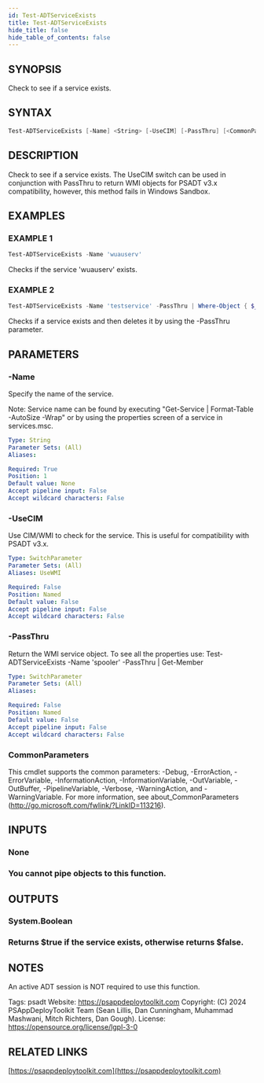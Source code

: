 ```yaml
---
id: Test-ADTServiceExists
title: Test-ADTServiceExists
hide_title: false
hide_table_of_contents: false
---
```


## SYNOPSIS

Check to see if a service exists.

## SYNTAX

```powershell
Test-ADTServiceExists [-Name] <String> [-UseCIM] [-PassThru] [<CommonParameters>]
```

## DESCRIPTION

Check to see if a service exists.
The UseCIM switch can be used in conjunction with PassThru to return WMI objects for PSADT v3.x compatibility, however, this method fails in Windows Sandbox.

## EXAMPLES

### EXAMPLE 1

```powershell
Test-ADTServiceExists -Name 'wuauserv'
```

Checks if the service 'wuauserv' exists.

### EXAMPLE 2

```powershell
Test-ADTServiceExists -Name 'testservice' -PassThru | Where-Object { $_ } | ForEach-Object { $_.Delete() }
```

Checks if a service exists and then deletes it by using the -PassThru parameter.

## PARAMETERS

### -Name

Specify the name of the service.

Note: Service name can be found by executing "Get-Service | Format-Table -AutoSize -Wrap" or by using the properties screen of a service in services.msc.

```yaml
Type: String
Parameter Sets: (All)
Aliases:

Required: True
Position: 1
Default value: None
Accept pipeline input: False
Accept wildcard characters: False
```

### -UseCIM

Use CIM/WMI to check for the service.
This is useful for compatibility with PSADT v3.x.

```yaml
Type: SwitchParameter
Parameter Sets: (All)
Aliases: UseWMI

Required: False
Position: Named
Default value: False
Accept pipeline input: False
Accept wildcard characters: False
```

### -PassThru

Return the WMI service object.
To see all the properties use: Test-ADTServiceExists -Name 'spooler' -PassThru | Get-Member

```yaml
Type: SwitchParameter
Parameter Sets: (All)
Aliases:

Required: False
Position: Named
Default value: False
Accept pipeline input: False
Accept wildcard characters: False
```

### CommonParameters

This cmdlet supports the common parameters: -Debug, -ErrorAction, -ErrorVariable, -InformationAction, -InformationVariable, -OutVariable, -OutBuffer, -PipelineVariable, -Verbose, -WarningAction, and -WarningVariable.
For more information, see about_CommonParameters (http://go.microsoft.com/fwlink/?LinkID=113216).

## INPUTS

### None

### You cannot pipe objects to this function.

## OUTPUTS

### System.Boolean

### Returns $true if the service exists, otherwise returns $false.

## NOTES

An active ADT session is NOT required to use this function.

Tags: psadt
Website: https://psappdeploytoolkit.com
Copyright: (C) 2024 PSAppDeployToolkit Team (Sean Lillis, Dan Cunningham, Muhammad Mashwani, Mitch Richters, Dan Gough).
License: https://opensource.org/license/lgpl-3-0

## RELATED LINKS

[https://psappdeploytoolkit.com](https://psappdeploytoolkit.com)

